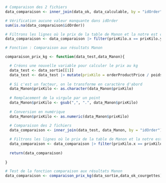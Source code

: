 ```r
# Comparaison des 2 fichiers 
data_comparaison <- inner_join(data_ok, data_calculable, by = "idOrder")

# Vérification aucune valeur manquante dans idOrder 
sum(is.na(data_comparaison$idOrder))

# Filtrons les lignes où le prix de la table de Manon et la notre est correct
data_comparaison <- data_comparaison |> filter(prixKilo.x == prixKilo.y)
```

```r
# Fonction : Comparaison aux résultats Manon 

comparaison_prix_kg <- function(data_test,data_Manon){

  # Créons une nouvelle variable pour calculer le prix au kg 
  data_test <- data_sortie[[1]] 
  data_test <- data_test |> mutate(prixKilo = orderProductPrice / poidsenkg)
  
  # Si c'est un facteur, on le transforme en caractère d'abord
  data_Manon$prixKilo <- as.character(data_Manon$prixKilo)
  
  # Remplacement de la virgule par un point
  data_Manon$prixKilo <- gsub(",", ".", data_Manon$prixKilo)
  
  # Conversion en numérique
  data_Manon$prixKilo <- as.numeric(data_Manon$prixKilo)
  
  # Comparaison des 2 fichiers 
  data_comparaison <- inner_join(data_test, data_Manon, by = "idOrder")

  # Filtrons les lignes où le prix de la table de Manon et la notre est correct
  data_comparaison <- data_comparaison |> filter(prixKilo.x == prixKilo.y)
  
  return(data_comparaison)
    
}
```

```r
# Test de la fonction comparaison aux résultats Manon
data_comparaison <- comparaison_prix_kg(data_sortie,data_ok_courgettes)
```
